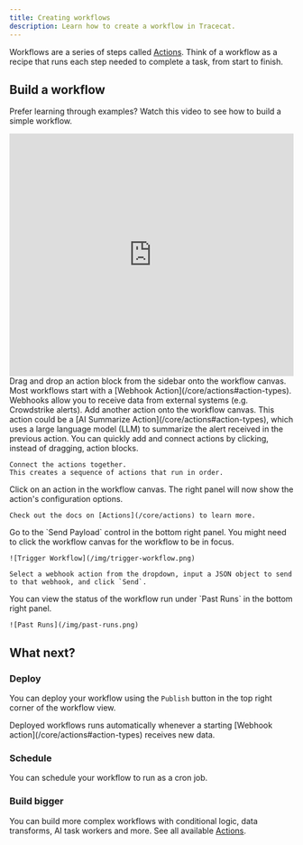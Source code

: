 ```yaml
---
title: Creating workflows
description: Learn how to create a workflow in Tracecat.
---
```


Workflows are a series of steps called [Actions](/core/actions).
Think of a workflow as a recipe that runs each step needed to complete a task, from start to finish.

## Build a workflow

Prefer learning through examples? Watch this video to see how to build a simple workflow.

<iframe
  width="100%"
  height="430"
  autoplay
  muted
  loop
  playsinline
  allowfullscreen
  src="https://youtube.com/embed/Qt4jVqzZQOs"
  frameborder="0"
  allow="accelerometer; autoplay; clipboard-write; encrypted-media; gyroscope; picture-in-picture"
></iframe>

<Steps>
  <Step title="Add starting action">
    Drag and drop an action block from the sidebar onto the workflow canvas.
    Most workflows start with a [Webhook Action](/core/actions#action-types).
    Webhooks allow you to receive data from external systems (e.g. Crowdstrike alerts).
  </Step>
  <Step title="Add receiving action">
    Add another action onto the workflow canvas.
    This action could be a [AI Summarize Action](/core/actions#action-types),
    which uses a large language model (LLM) to summarize the alert received in the previous action.
  </Step>
  <Step title="Connect actions">
    <Tip>You can quickly add and connect actions by clicking, instead of dragging, action blocks.</Tip>

    Connect the actions together.
    This creates a sequence of actions that run in order.

  </Step>
  <Step title="⚒️ Configure actions">
    Click on an action in the workflow canvas.
    The right panel will now show the action's configuration options.

    Check out the docs on [Actions](/core/actions) to learn more.

  </Step>
  <Step title="🪝 Call the webhook to run your workflow">
    Go to the `Send Payload` control in the bottom right panel.
    You might need to click the workflow canvas for the workflow to be in focus.

    ![Trigger Workflow](/img/trigger-workflow.png)

    Select a webhook action from the dropdown, input a JSON object to send to that webhook, and click `Send`.

  </Step>
  <Step title="🎉 View workflow run status">
    You can view the status of the workflow run under `Past Runs` in the bottom right panel.

    ![Past Runs](/img/past-runs.png)

  </Step>
</Steps>

## What next?

### Deploy

You can deploy your workflow using the `Publish` button in the top right corner of the workflow view.

<Info>
  Deployed workflows runs automatically whenever a starting [Webhook
  action](/core/actions#action-types) receives new data.
</Info>

### Schedule

You can schedule your workflow to run as a cron job.

### Build bigger

You can build more complex workflows with conditional logic, data transforms, AI task workers and more.
See all available [Actions](/core/actions).
